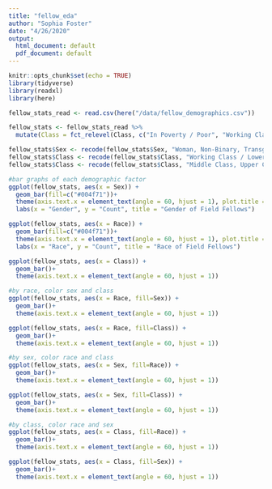 ```yaml
---
title: "fellow_eda"
author: "Sophia Foster"
date: "4/26/2020"
output:
  html_document: default
  pdf_document: default
---
```


```r
knitr::opts_chunk$set(echo = TRUE)
library(tidyverse)
library(readxl)
library(here)
```

```r
fellow_stats_read <- read.csv(here("/data/fellow_demographics.csv"))
```

```r
fellow_stats <- fellow_stats_read %>%
  mutate(Class = fct_relevel(Class, c("In Poverty / Poor", "Working Class / Lower Middle Class", "Middle Class", "Middle Class, Upper Class / Owning Class", "Prefer to Self Describe")))

fellow_stats$Sex <- recode(fellow_stats$Sex, "Woman, Non-Binary, Transgender" = "Woman, NB, Transgender")
fellow_stats$Class <- recode(fellow_stats$Class, "Working Class / Lower Middle Class" = "Working / Lower Middle")
fellow_stats$Class <- recode(fellow_stats$Class, "Middle Class, Upper Class / Owning Class" = "Middle, Upper/Owning")
```

```r
#bar graphs of each demographic factor
ggplot(fellow_stats, aes(x = Sex)) +
  geom_bar(fill=c("#004f71"))+
  theme(axis.text.x = element_text(angle = 60, hjust = 1), plot.title = element_text(size = 16)) +
  labs(x = "Gender", y = "Count", title = "Gender of Field Fellows")

ggplot(fellow_stats, aes(x = Race)) +
  geom_bar(fill=c("#004f71"))+
  theme(axis.text.x = element_text(angle = 60, hjust = 1), plot.title = element_text(size = 16)) +
  labs(x = "Race", y = "Count", title = "Race of Field Fellows")

ggplot(fellow_stats, aes(x = Class)) +
  geom_bar()+
  theme(axis.text.x = element_text(angle = 60, hjust = 1))

```

```r
#by race, color sex and class
ggplot(fellow_stats, aes(x = Race, fill=Sex)) +
  geom_bar()+
  theme(axis.text.x = element_text(angle = 60, hjust = 1))

ggplot(fellow_stats, aes(x = Race, fill=Class)) +
  geom_bar()+
  theme(axis.text.x = element_text(angle = 60, hjust = 1))
```

```r
#by sex, color race and class
ggplot(fellow_stats, aes(x = Sex, fill=Race)) +
  geom_bar()+
  theme(axis.text.x = element_text(angle = 60, hjust = 1))

ggplot(fellow_stats, aes(x = Sex, fill=Class)) +
  geom_bar()+
  theme(axis.text.x = element_text(angle = 60, hjust = 1))
```

```r
#by class, color race and sex
ggplot(fellow_stats, aes(x = Class, fill=Race)) +
  geom_bar()+
  theme(axis.text.x = element_text(angle = 60, hjust = 1))

ggplot(fellow_stats, aes(x = Class, fill=Sex)) +
  geom_bar()+
  theme(axis.text.x = element_text(angle = 60, hjust = 1))
```

